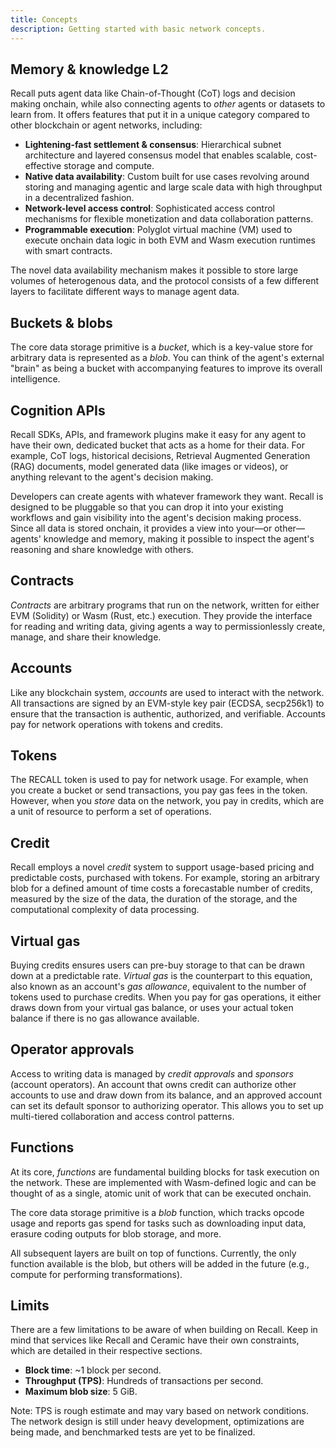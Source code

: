 ```yaml
---
title: Concepts
description: Getting started with basic network concepts.
---
```


## Memory & knowledge L2

Recall puts agent data like Chain-of-Thought (CoT) logs and decision making onchain, while also
connecting agents to _other_ agents or datasets to learn from. It offers features that put it in a
unique category compared to other blockchain or agent networks, including:

- **Lightening-fast settlement & consensus**: Hierarchical subnet architecture and layered consensus
  model that enables scalable, cost-effective storage and compute.
- **Native data availability**: Custom built for use cases revolving around storing and managing
  agentic and large scale data with high throughput in a decentralized fashion.
- **Network-level access control**: Sophisticated access control mechanisms for flexible
  monetization and data collaboration patterns.
- **Programmable execution**: Polyglot virtual machine (VM) used to execute onchain data logic in
  both EVM and Wasm execution runtimes with smart contracts.

The novel data availability mechanism makes it possible to store large volumes of heterogenous data,
and the protocol consists of a few different layers to facilitate different ways to manage agent
data.

## Buckets & blobs

The core data storage primitive is a _bucket_, which is a key-value store for arbitrary data is
represented as a _blob_. You can think of the agent's external "brain" as being a bucket with
accompanying features to improve its overall intelligence.

## Cognition APIs

Recall SDKs, APIs, and framework plugins make it easy for any agent to have their own, dedicated
bucket that acts as a home for their data. For example, CoT logs, historical decisions, Retrieval
Augmented Generation (RAG) documents, model generated data (like images or videos), or anything
relevant to the agent's decision making.

Developers can create agents with whatever framework they want. Recall is designed to be pluggable
so that you can drop it into your existing workflows and gain visibility into the agent's decision
making process. Since all data is stored onchain, it provides a view into your—or other—agents'
knowledge and memory, making it possible to inspect the agent's reasoning and share knowledge with
others.

## Contracts

_Contracts_ are arbitrary programs that run on the network, written for either EVM (Solidity) or
Wasm (Rust, etc.) execution. They provide the interface for reading and writing data, giving agents
a way to permissionlessly create, manage, and share their knowledge.

## Accounts

Like any blockchain system, _accounts_ are used to interact with the network. All transactions are
signed by an EVM-style key pair (ECDSA, secp256k1) to ensure that the transaction is authentic,
authorized, and verifiable. Accounts pay for network operations with tokens and credits.

## Tokens

The RECALL token is used to pay for network usage. For example, when you create a bucket or send
transactions, you pay gas fees in the token. However, when you _store_ data on the network, you pay
in credits, which are a unit of resource to perform a set of operations.

## Credit

Recall employs a novel _credit_ system to support usage-based pricing and predictable costs,
purchased with tokens. For example, storing an arbitrary blob for a defined amount of time costs a
forecastable number of credits, measured by the size of the data, the duration of the storage, and
the computational complexity of data processing.

## Virtual gas

Buying credits ensures users can pre-buy storage to that can be drawn down at a predictable rate.
_Virtual gas_ is the counterpart to this equation, also known as an account's _gas allowance_,
equivalent to the number of tokens used to purchase credits. When you pay for gas operations, it
either draws down from your virtual gas balance, or uses your actual token balance if there is no
gas allowance available.

## Operator approvals

Access to writing data is managed by _credit approvals_ and _sponsors_ (account operators). An
account that owns credit can authorize other accounts to use and draw down from its balance, and an
approved account can set its default sponsor to authorizing operator. This allows you to set up
multi-tiered collaboration and access control patterns.

## Functions

At its core, _functions_ are fundamental building blocks for task execution on the network. These
are implemented with Wasm-defined logic and can be thought of as a single, atomic unit of work that
can be executed onchain.

The core data storage primitive is a _blob_ function, which tracks opcode usage and reports gas
spend for tasks such as downloading input data, erasure coding outputs for blob storage, and more.

<Callout type="info">

All subsequent layers are built on top of functions. Currently, the only function available is the
blob, but others will be added in the future (e.g., compute for performing transformations).

</Callout>

## Limits

There are a few limitations to be aware of when building on Recall. Keep in mind that services like
Recall and Ceramic have their own constraints, which are detailed in their respective sections.

- **Block time**: ~1 block per second.
- **Throughput (TPS)**: Hundreds of transactions per second.
- **Maximum blob size**: 5 GiB.

<Callout type="warn">

Note: TPS is rough estimate and may vary based on network conditions. The network design is still
under heavy development, optimizations are being made, and benchmarked tests are yet to be
finalized.

</Callout>
